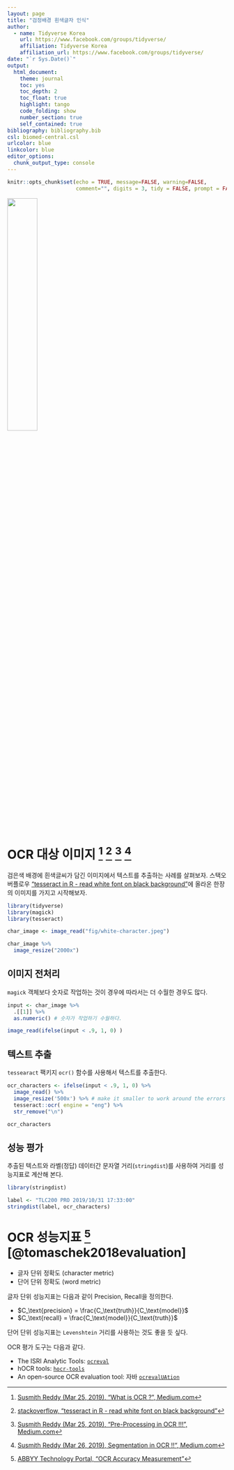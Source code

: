 ```yaml
---
layout: page
title: "검정배경 흰색글자 인식"
author:
  - name: Tidyverse Korea
    url: https://www.facebook.com/groups/tidyverse/
    affiliation: Tidyverse Korea
    affiliation_url: https://www.facebook.com/groups/tidyverse/
date: "`r Sys.Date()`"
output:
  html_document: 
    theme: journal
    toc: yes
    toc_depth: 2
    toc_float: true
    highlight: tango
    code_folding: show
    number_section: true
    self_contained: true
bibliography: bibliography.bib
csl: biomed-central.csl
urlcolor: blue
linkcolor: blue
editor_options: 
  chunk_output_type: console
---
```


```r
knitr::opts_chunk$set(echo = TRUE, message=FALSE, warning=FALSE,
                      comment="", digits = 3, tidy = FALSE, prompt = FALSE, fig.align = 'center')

```

![](fig/ocr-process.png){#id .class width="37%"}

# OCR 대상 이미지 [^ocr-basics] [^ocr-images] [^ocr-preprocessing] [^ocr-segmentation] {#ocr-image}

[^ocr-images]: [stackoverflow, "tesseract in R - read white font on black background"](https://stackoverflow.com/questions/59750745/tesseract-in-r-read-white-font-on-black-background)

[^ocr-basics]: [Susmith Reddy (Mar 25, 2019), "What is OCR ?", Medium.com](https://medium.com/@susmithreddyvedere/what-is-ocr-7d46dc419eb9)

[^ocr-preprocessing]: [Susmith Reddy (Mar 25, 2019), "Pre-Processing in OCR !!!", Medium.com](https://medium.com/@susmithreddyvedere/what-is-ocr-7d46dc419eb9)

[^ocr-segmentation]: [Susmith Reddy (Mar 26, 2019), Segmentation in OCR !!", Medium.com](https://medium.com/@susmithreddyvedere/what-is-ocr-7d46dc419eb9)


검은색 배경에 흰색글씨가 담긴 이미지에서 텍스트를 추출하는 사례를 살펴보자. 스택오버플로우 ["tesseract in R - read white font on black background"](https://stackoverflow.com/questions/59750745/tesseract-in-r-read-white-font-on-black-background)에 올라온 한장의 이미지를 가지고 시작해보자.

```r
library(tidyverse)
library(magick)
library(tesseract)

char_image <- image_read("fig/white-character.jpeg")

char_image %>% 
  image_resize("2000x")
```

## 이미지 전처리 {#preprocess-images}

`magick` 객체보다 숫자로 작업하는 것이 경우에 따라서는 더 수월한 경우도 많다.

```r

input <- char_image %>% 
  .[[1]] %>% 
  as.numeric() # 숫자가 작업하기 수월하다.

image_read(ifelse(input < .9, 1, 0) ) 
```

## 텍스트 추출 {#extract-ocr-text}

`tessearact` 팩키지 `ocr()` 함수를 사용해서 텍스트를 추출한다.

```r
ocr_characters <- ifelse(input < .9, 1, 0) %>% 
  image_read() %>% 
  image_resize('500x') %>% # make it smaller to work around the errors
  tesseract::ocr( engine = "eng") %>% 
  str_remove("\n")

ocr_characters
```

## 성능 평가 {#evaluate-ocr-text}

추출된 텍스트와 라벨(정답) 데이터간 문자열 거리(`stringdist`)를 사용하여 거리를 성능지표로 계산해 본다.

```r
library(stringdist)

label <- "TLC200 PRO 2019/10/31 17:33:00"
stringdist(label, ocr_characters)
```

# OCR 성능지표 [^abbyy-accuracy] [@tomaschek2018evaluation] {#ocr-evaluation-metric}

[^abbyy-accuracy]: [ABBYY Technology Portal, "OCR Accuracy Measurement"](https://abbyy.technology/en:kb:tip:ocr-accuracy)

- 글자 단위 정확도 (character metric)
- 단어 단위 정확도 (word metric)

글자 단위 성능지표는 다음과 같이 Precision, Recall을 정의한다.

- $C_\text{precision} = \frac{C_\text{truth}}{C_\text{model}}$
- $C_\text{recall} = \frac{C_\text{model}}{C_\text{truth}}$

단어 단위 성능지표는 `Levenshtein` 거리를 사용하는 것도 좋을 듯 싶다.

OCR 평가 도구는 다음과 같다.

- The ISRI Analytic Tools: [`ocreval`](https://github.com/eddieantonio/ocreval)
- hOCR tools: [`hocr-tools`](https://github.com/tmbdev/hocr-tools)
- An open-source OCR evaluation tool: 자바 [`ocrevalUAtion`](https://github.com/impactcentre/ocrevalUAtion)

